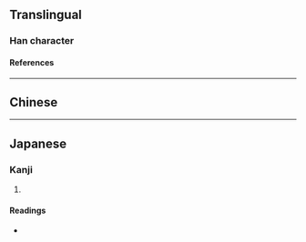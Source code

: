 {{character info/new}}
==Translingual==

===Han character===
{{Han char|rn=72|rad=日|as=10|sn=14|four=|canj=AHAJ,XAHAJ|ids=⿰日皋}}

====References====
{{Han ref|kx=0499.020|dkj=14101|dj=0868.050|hdz=21530.090|uh=66A4}}

----

==Chinese==
{{zh-see|皞}}

----

==Japanese==

===Kanji===
{{ja-kanji|grade=|rs=日10}}

# {{rfdef|ja|sort=日10}}

====Readings====
* {{ja-readings|on=[[こう]] (kō), [[ごう]] (gō)|kun=[[あきらか]] (akiraka)}}